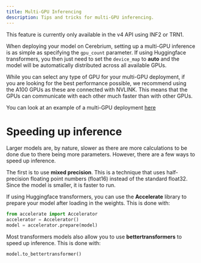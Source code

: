 ```yaml
---
title: Multi-GPU Inferencing
description: Tips and tricks for multi-GPU inferencing.
---
```


<Note>
  This feature is currently only available in the v4 API using INF2 or TRN1.
</Note>

When deploying your model on Cerebrium, setting up a multi-GPU inference is as simple as specifying the `gpu_count` parameter. If using Huggingface transformers, you
then just need to set the `device_map` to **auto** and the model will be automatically distributed across all available GPUs.

While you can select any type of GPU for your multi-GPU deployment, if you are looking for the best performance possible, we recommend using the A100 GPUs as these are connected with NVLINK. This means that the GPUs can communicate with each other much faster than with other GPUs.

You can look at an example of a multi-GPU deployment [here](https://github.com/CerebriumAI/examples/tree/master/2-advanced-concepts/4-multi-gpu-inference)

# Speeding up inference

Larger models are, by nature, slower as there are more calculations to be done due to there being more parameters. However, there are a few ways to speed up inference.

The first is to use **mixed precision**. This is a technique that uses half-precision floating point numbers (float16) instead of the standard float32. Since the model is smaller, it is faster to run.

If using Huggingface transformers, you can use the **Accelerate** library to prepare your model after loading in the weights. This is done with:

```python
from accelerate import Accelerator
accelerator = Accelerator()
model = accelerator.prepare(model)
```

Most transformers models also allow you to use **bettertransformers** to speed up inference. This is done with:

```python
model.to_bettertransformer()
```
